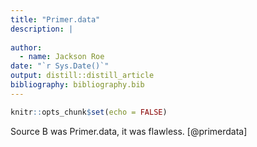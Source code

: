 ```yaml
---
title: "Primer.data"
description: |
       
author:
  - name: Jackson Roe
date: "`r Sys.Date()`"
output: distill::distill_article
bibliography: bibliography.bib
---
```


```r
knitr::opts_chunk$set(echo = FALSE)
```

Source B was Primer.data, it was flawless.
[@primerdata]



